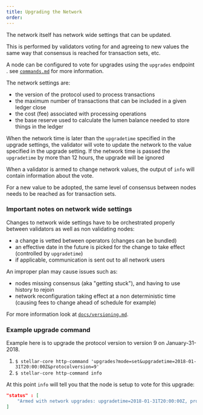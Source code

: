 ```yaml
---
title: Upgrading the Network
order:
---
```



The network itself has network wide settings that can be updated.

This is performed by validators voting for and agreeing to new values the same way that consensus is reached for transaction sets, etc.

A node can be configured to vote for upgrades using the `upgrades` endpoint . see [`commands.md`](commands.md) for more information.

The network settings are:

  * the version of the protocol used to process transactions
  * the maximum number of transactions that can be included in a given ledger close
  * the cost (fee) associated with processing operations
  * the base reserve used to calculate the lumen balance needed to store things in the ledger

When the network time is later than the `upgradetime` specified in
the upgrade settings, the validator will vote to update the network
to the value specified in the upgrade setting. If the network time 
is passed the `upgradetime` by more than 12 hours, the upgrade will be ignored

When a validator is armed to change network values, the output of `info` will contain information about the vote.

For a new value to be adopted, the same level of consensus between nodes needs to be reached as for transaction sets.

### Important notes on network wide settings

Changes to network wide settings have to be orchestrated properly between
validators as well as non validating nodes:

  * a change is vetted between operators (changes can be bundled)
  * an effective date in the future is picked for the change to take effect (controlled by `upgradetime`)
  * if applicable, communication is sent out to all network users

An improper plan may cause issues such as:

  * nodes missing consensus (aka "getting stuck"), and having to use history to rejoin
  * network reconfiguration taking effect at a non deterministic time (causing fees to change ahead of schedule for example)

For more information look at [`docs/versioning.md`](../versioning.md).

### Example upgrade command

Example here is to upgrade the protocol version to version 9 on January-31-2018.

  1. `$ stellar-core http-command 'upgrades?mode=set&upgradetime=2018-01-31T20:00:00Z&protocolversion=9'`
  2. `$ stellar-core http-command info`

At this point `info` will tell you that the node is setup to vote for this upgrade:

<CodeExample>

```json
"status" : [
    "Armed with network upgrades: upgradetime=2018-01-31T20:00:00Z, protocolversion=9"
]
```

</CodeExample>